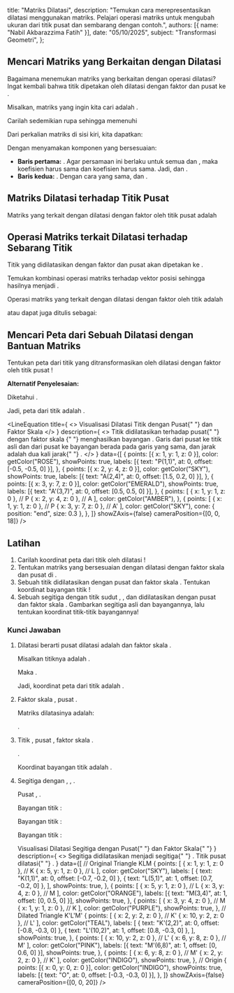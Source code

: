 
  title: "Matriks Dilatasi",
  description: "Temukan cara merepresentasikan dilatasi menggunakan matriks. Pelajari operasi matriks untuk mengubah ukuran dari titik pusat dan sembarang dengan contoh.",
  authors: [{ name: "Nabil Akbarazzima Fatih" }],
  date: "05/10/2025",
  subject: "Transformasi Geometri",
};

## Mencari Matriks yang Berkaitan dengan Dilatasi

Bagaimana menemukan matriks yang berkaitan dengan operasi dilatasi? Ingat kembali bahwa titik <InlineMath math="(x,y)" /> dipetakan oleh dilatasi dengan faktor <InlineMath math="k \neq 0" /> dan pusat <InlineMath math="O" /> ke <InlineMath math="(kx,ky)" />.

Misalkan, matriks yang ingin kita cari adalah <InlineMath math="\begin{pmatrix} r & s \\ t & u \end{pmatrix}" />.

Carilah <InlineMath math="r, s, t, u" /> sedemikian rupa sehingga memenuhi

<BlockMath math="\begin{pmatrix} r & s \\ t & u \end{pmatrix} \begin{pmatrix} x \\ y \end{pmatrix} = \begin{pmatrix} kx \\ ky \end{pmatrix}" />

Dari perkalian matriks di sisi kiri, kita dapatkan:

<BlockMath math="\begin{pmatrix} rx + sy \\ tx + uy \end{pmatrix} = \begin{pmatrix} kx \\ ky \end{pmatrix}" />

Dengan menyamakan komponen yang bersesuaian:

- **Baris pertama:** <InlineMath math="rx + sy = kx" />. Agar persamaan ini berlaku untuk semua <InlineMath math="x" /> dan <InlineMath math="y" />, maka koefisien <InlineMath math="x" /> harus sama dan koefisien <InlineMath math="y" /> harus sama. Jadi, <InlineMath math="r = k" /> dan <InlineMath math="s = 0" />.
- **Baris kedua:** <InlineMath math="tx + uy = ky" />. Dengan cara yang sama, <InlineMath math="t = 0" /> dan <InlineMath math="u = k" />.

## Matriks Dilatasi terhadap Titik Pusat

Matriks yang terkait dengan dilatasi dengan faktor <InlineMath math="k \neq 0" /> oleh titik pusat <InlineMath math="O(0,0)" /> adalah

<BlockMath math="\begin{pmatrix} k & 0 \\ 0 & k \end{pmatrix}" />

## Operasi Matriks terkait Dilatasi terhadap Sebarang Titik

Titik <InlineMath math="(x,y)" /> yang didilatasikan dengan faktor <InlineMath math="k \neq 0" /> dan pusat <InlineMath math="(a,b)" /> akan dipetakan ke <InlineMath math="(k(x-a)+a,\, k(y-b)+b)" />.

Temukan kombinasi operasi matriks terhadap vektor posisi <InlineMath math="\begin{pmatrix} x-a \\ y-b \end{pmatrix}" /> sehingga hasilnya menjadi <InlineMath math="\begin{pmatrix} k(x-a)+a \\ k(y-b)+b \end{pmatrix}" />.

Operasi matriks yang terkait dengan dilatasi dengan faktor <InlineMath math="k \neq 0" /> oleh titik <InlineMath math="(a,b)" /> adalah

<BlockMath math="\begin{pmatrix} x' \\ y' \end{pmatrix} = \begin{pmatrix} k & 0 \\ 0 & k \end{pmatrix} \begin{pmatrix} x-a \\ y-b \end{pmatrix} + \begin{pmatrix} a \\ b \end{pmatrix}" />

atau dapat juga ditulis sebagai:

<BlockMath math="\begin{pmatrix} x' \\ y' \end{pmatrix} - \begin{pmatrix} a \\ b \end{pmatrix} = \begin{pmatrix} k & 0 \\ 0 & k \end{pmatrix} \left( \begin{pmatrix} x \\ y \end{pmatrix} - \begin{pmatrix} a \\ b \end{pmatrix} \right)" />

## Mencari Peta dari Sebuah Dilatasi dengan Bantuan Matriks

Tentukan peta dari titik <InlineMath math="A(2,4)" /> yang ditransformasikan oleh dilatasi dengan faktor <InlineMath math="2" /> oleh titik pusat <InlineMath math="P(1,1)" />!

**Alternatif Penyelesaian:**

Diketahui <InlineMath math="x=2, y=4, k=2, a=1, b=1" />.

<div className="flex flex-col gap-4">
  <BlockMath math="\begin{pmatrix} x' \\ y' \end{pmatrix} = \begin{pmatrix} 2 & 0 \\ 0 & 2 \end{pmatrix} \begin{pmatrix} 2-1 \\ 4-1 \end{pmatrix} + \begin{pmatrix} 1 \\ 1 \end{pmatrix}" />
  <BlockMath math="\begin{pmatrix} x' \\ y' \end{pmatrix} = \begin{pmatrix} 2 & 0 \\ 0 & 2 \end{pmatrix} \begin{pmatrix} 1 \\ 3 \end{pmatrix} + \begin{pmatrix} 1 \\ 1 \end{pmatrix}" />
  <BlockMath math="\begin{pmatrix} x' \\ y' \end{pmatrix} = \begin{pmatrix} (2)(1) + (0)(3) \\ (0)(1) + (2)(3) \end{pmatrix} + \begin{pmatrix} 1 \\ 1 \end{pmatrix}" />
  <BlockMath math="\begin{pmatrix} x' \\ y' \end{pmatrix} = \begin{pmatrix} 2 \\ 6 \end{pmatrix} + \begin{pmatrix} 1 \\ 1 \end{pmatrix} = \begin{pmatrix} 3 \\ 7 \end{pmatrix}" />
</div>

Jadi, peta dari titik <InlineMath math="A(2,4)" /> adalah <InlineMath math="A'(3,7)" />.

<LineEquation
  title={
    <>
      Visualisasi Dilatasi Titik <InlineMath math="A(2,4)" /> dengan Pusat{" "}
      <InlineMath math="P(1,1)" /> dan Faktor Skala <InlineMath math="k=2" />
    </>
  }
  description={
    <>
      Titik <InlineMath math="A(2,4)" /> didilatasikan terhadap pusat{" "}
      <InlineMath math="P(1,1)" /> dengan faktor skala <InlineMath math="k=2" />{" "}
      menghasilkan bayangan <InlineMath math="A'(3,7)" />. Garis dari pusat ke
      titik asli dan dari pusat ke bayangan berada pada garis yang sama, dan
      jarak <InlineMath math="PA'" /> adalah dua kali jarak{" "}
      <InlineMath math="PA" />.
    </>
  }
  data={[
    {
      points: [{ x: 1, y: 1, z: 0 }],
      color: getColor("ROSE"),
      showPoints: true,
      labels: [{ text: "P(1,1)", at: 0, offset: [-0.5, -0.5, 0] }],
    },
    {
      points: [{ x: 2, y: 4, z: 0 }],
      color: getColor("SKY"),
      showPoints: true,
      labels: [{ text: "A(2,4)", at: 0, offset: [1.5, 0.2, 0] }],
    },
    {
      points: [{ x: 3, y: 7, z: 0 }],
      color: getColor("EMERALD"),
      showPoints: true,
      labels: [{ text: "A'(3,7)", at: 0, offset: [0.5, 0.5, 0] }],
    },
    {
      points: [
        { x: 1, y: 1, z: 0 }, // P
        { x: 2, y: 4, z: 0 }, // A
      ],
      color: getColor("AMBER"),
    },
    {
      points: [
        { x: 1, y: 1, z: 0 }, // P
        { x: 3, y: 7, z: 0 }, // A'
      ],
      color: getColor("SKY"),
      cone: { position: "end", size: 0.3 },
    },
  ]}
  showZAxis={false}
  cameraPosition={[0, 0, 18]}
/>

## Latihan

1.  Carilah koordinat peta dari titik <InlineMath math="(a,b)" /> oleh dilatasi <InlineMath math="[O,3]" />!
2.  Tentukan matriks yang bersesuaian dengan dilatasi dengan faktor skala <InlineMath math="-2" /> dan pusat di <InlineMath math="O(0,0)" />.
3.  Sebuah titik <InlineMath math="B(-1, 5)" /> didilatasikan dengan pusat <InlineMath math="P(2, -3)" /> dan faktor skala <InlineMath math="k = \frac{1}{2}" />. Tentukan koordinat bayangan titik <InlineMath math="B" />!
4.  Sebuah segitiga <InlineMath math="KLM" /> dengan titik sudut <InlineMath math="K(1,1)" />, <InlineMath math="L(5,1)" />, dan <InlineMath math="M(3,4)" /> didilatasikan dengan pusat <InlineMath math="O(0,0)" /> dan faktor skala <InlineMath math="2" />. Gambarkan segitiga asli dan bayangannya, lalu tentukan koordinat titik-titik bayangannya!

### Kunci Jawaban

1.  Dilatasi <InlineMath math="[O,3]" /> berarti pusat dilatasi adalah <InlineMath math="O(0,0)" /> dan faktor skala <InlineMath math="k=3" />.

    Misalkan titiknya adalah <InlineMath math="Q(a,b)" />.

    Maka <InlineMath math="x=a, y=b, k=3" />.

    <BlockMath math="\begin{pmatrix} x' \\ y' \end{pmatrix} = \begin{pmatrix} 3 & 0 \\ 0 & 3 \end{pmatrix} \begin{pmatrix} a \\ b \end{pmatrix} = \begin{pmatrix} 3a \\ 3b \end{pmatrix}" />

    Jadi, koordinat peta dari titik <InlineMath math="(a,b)" /> adalah <InlineMath math="(3a, 3b)" />.

2.  Faktor skala <InlineMath math="k=-2" />, pusat <InlineMath math="O(0,0)" />.

    Matriks dilatasinya adalah:

    <BlockMath math="\begin{pmatrix} -2 & 0 \\ 0 & -2 \end{pmatrix}" />.

3.  Titik <InlineMath math="B(-1, 5)" />, pusat <InlineMath math="P(2, -3)" />, faktor skala <InlineMath math="k = \frac{1}{2}" />.

    <InlineMath math="x=-1, y=5, a=2, b=-3, k=\frac{1}{2}" />.

    <div className="flex flex-col gap-4">
      <BlockMath math="\begin{pmatrix} x' \\ y' \end{pmatrix} = \begin{pmatrix} \frac{1}{2} & 0 \\ 0 & \frac{1}{2} \end{pmatrix} \begin{pmatrix} -1-2 \\ 5-(-3) \end{pmatrix} + \begin{pmatrix} 2 \\ -3 \end{pmatrix}" />
      <BlockMath math="\begin{pmatrix} x' \\ y' \end{pmatrix} = \begin{pmatrix} \frac{1}{2} & 0 \\ 0 & \frac{1}{2} \end{pmatrix} \begin{pmatrix} -3 \\ 8 \end{pmatrix} + \begin{pmatrix} 2 \\ -3 \end{pmatrix}" />
      <BlockMath math="\begin{pmatrix} x' \\ y' \end{pmatrix} = \begin{pmatrix} (\frac{1}{2})(-3) + (0)(8) \\ (0)(-3) + (\frac{1}{2})(8) \end{pmatrix} + \begin{pmatrix} 2 \\ -3 \end{pmatrix}" />
      <BlockMath math="\begin{pmatrix} x' \\ y' \end{pmatrix} = \begin{pmatrix} -\frac{3}{2} \\ 4 \end{pmatrix} + \begin{pmatrix} 2 \\ -3 \end{pmatrix} = \begin{pmatrix} -\frac{3}{2} + \frac{4}{2} \\ 4 - 3 \end{pmatrix} = \begin{pmatrix} \frac{1}{2} \\ 1 \end{pmatrix}" />
    </div>

    Koordinat bayangan titik <InlineMath math="B" /> adalah <InlineMath math="B'(\frac{1}{2}, 1)" />.

4.  Segitiga <InlineMath math="KLM" /> dengan <InlineMath math="K(1,1)" />, <InlineMath math="L(5,1)" />, <InlineMath math="M(3,4)" />.

    Pusat <InlineMath math="O(0,0)" />, <InlineMath math="k=2" />.

    Bayangan titik <InlineMath math="K(1,1)" />:

    <BlockMath math="\begin{pmatrix} x_K' \\ y_K' \end{pmatrix} = \begin{pmatrix} 2 & 0 \\ 0 & 2 \end{pmatrix} \begin{pmatrix} 1 \\ 1 \end{pmatrix} = \begin{pmatrix} 2 \\ 2 \end{pmatrix} \implies K'(2,2)" />

    Bayangan titik <InlineMath math="L(5,1)" />:

    <BlockMath math="\begin{pmatrix} x_L' \\ y_L' \end{pmatrix} = \begin{pmatrix} 2 & 0 \\ 0 & 2 \end{pmatrix} \begin{pmatrix} 5 \\ 1 \end{pmatrix} = \begin{pmatrix} 10 \\ 2 \end{pmatrix} \implies L'(10,2)" />

    Bayangan titik <InlineMath math="M(3,4)" />:

    <div className="flex flex-col gap-4">
      <BlockMath math="\begin{pmatrix} x_M' \\ y_M' \end{pmatrix} = \begin{pmatrix} 2 & 0 \\ 0 & 2 \end{pmatrix} \begin{pmatrix} 3 \\ 4 \end{pmatrix} = \begin{pmatrix} 6 \\ 8 \end{pmatrix} \implies M'(6,8)" />
      <LineEquation
        title={
          <>
            Visualisasi Dilatasi Segitiga <InlineMath math="KLM" /> dengan Pusat{" "}
            <InlineMath math="O(0,0)" /> dan Faktor Skala{" "}
            <InlineMath math="k=2" />
          </>
        }
        description={
          <>
            Segitiga <InlineMath math="KLM" /> didilatasikan menjadi segitiga{" "}
            <InlineMath math="K'L'M'" />. Titik pusat dilatasi{" "}
            <InlineMath math="O(0,0)" />.
          </>
        }
        data={[
          // Original Triangle KLM
          {
            points: [
              { x: 1, y: 1, z: 0 }, // K
              { x: 5, y: 1, z: 0 }, // L
            ],
            color: getColor("SKY"),
            labels: [
              { text: "K(1,1)", at: 0, offset: [-0.7, -0.2, 0] },
              { text: "L(5,1)", at: 1, offset: [0.7, -0.2, 0] },
            ],
            showPoints: true,
          },
          {
            points: [
              { x: 5, y: 1, z: 0 }, // L
              { x: 3, y: 4, z: 0 }, // M
            ],
            color: getColor("ORANGE"),
            labels: [{ text: "M(3,4)", at: 1, offset: [0, 0.5, 0] }],
            showPoints: true,
          },
          {
            points: [
              { x: 3, y: 4, z: 0 }, // M
              { x: 1, y: 1, z: 0 }, // K
            ],
            color: getColor("PURPLE"),
            showPoints: true,
          },
          // Dilated Triangle K'L'M'
          {
            points: [
              { x: 2, y: 2, z: 0 }, // K'
              { x: 10, y: 2, z: 0 }, // L'
            ],
            color: getColor("TEAL"),
            labels: [
              { text: "K'(2,2)", at: 0, offset: [-0.8, -0.3, 0] },
              { text: "L'(10,2)", at: 1, offset: [0.8, -0.3, 0] },
            ],
            showPoints: true,
          },
          {
            points: [
              { x: 10, y: 2, z: 0 }, // L'
              { x: 6, y: 8, z: 0 }, // M'
            ],
            color: getColor("PINK"),
            labels: [{ text: "M'(6,8)", at: 1, offset: [0, 0.6, 0] }],
            showPoints: true,
          },
          {
            points: [
              { x: 6, y: 8, z: 0 }, // M'
              { x: 2, y: 2, z: 0 }, // K'
            ],
            color: getColor("INDIGO"),
            showPoints: true,
          },
          // Origin
          {
            points: [{ x: 0, y: 0, z: 0 }],
            color: getColor("INDIGO"),
            showPoints: true,
            labels: [{ text: "O", at: 0, offset: [-0.3, -0.3, 0] }],
          },
        ]}
        showZAxis={false}
        cameraPosition={[0, 0, 20]}
      />
    </div>
